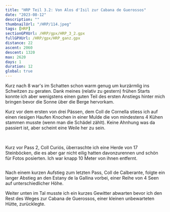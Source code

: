 ```yaml
---
title: "HRP Teil 3.2: Von Alos d'Isil zur Cabana de Guerossos"
date: "2023-08-12"
description: ""
thumbnailUrl: "/HRP/114.jpeg"
tags: [HRP]
sectionGPXUrl: /HRP/gpx/HRP_3_2.gpx
fullGPXUrl: /HRP/gpx/HRP_ganz.gpx
distance: 22
ascent: 2060
descent: 1320
max: 2620
days: 1
duration: 12
global: true
---
```


Kurz nach 8 war's im Schatten schon warm genug um kurzärmlig ins Schwitzen zu geraten. Dank meines (relativ zu gestern) frühen Starts konnte ich aber wenigstens einen guten Teil des ersten Anstiegs hinter mich bringen bevor die Sonne über die Berge hervorkam.

Kurz vor dem ersten von drei Pässen, dem Coll de Cornella stiess ich auf einen riesigen Haufen Knochen in einer Mulde die von mindestens 4 Kühen stammen musste (wenn man die Schädel zählt). Keine Ahnhung was da passiert ist, aber scheint eine Weile her zu sein.

<Img imageUrl="/HRP/111.jpeg" description="" />
<Img
	imageUrl="/HRP/112.jpeg"
	description="Den 4. Kuhschädel hat jemand bis auf den Coll hinaufgetragen"
/>

Kurz vor Pass 2, Coll Curiós, überraschte ich eine Herde von 17 Steinböcken, die es aber gar nicht eilig hatten davonzurennen und schön für Fotos posierten. Ich war knapp 10 Meter von ihnen entfernt.

<Img imageUrl="/HRP/113.jpeg" description="" />

Nach einem kurzen Aufstieg zum letzten Pass, Coll de Calberante, folgte ein langer Abstieg an den Estany de la Gallina vorbei, einer Reihe von 4 Seen auf unterschiedlicher Höhe.

Weiter unten im Tal musste ich ein kurzes Gewitter abwarten bevor ich den Rest des Weges zur Cabana de Guerossos, einer kleinen unbewarteten Hütte, zurücklegte.

<Img imageUrl="/HRP/114.jpeg" description="Die vielen Estany de la Gallina" />
